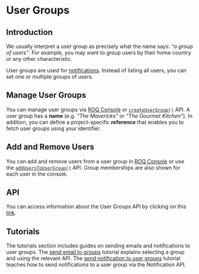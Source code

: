 
# User Groups

## Introduction

We usually interpret a user group as precisely what the name says: _“a group of users”_. For example, you may want to group users by their home country or any other characteristic.

User groups are used for [notifications](/notifications). Instead of listing all users, you can set one or multiple groups of users.

## Manage User Groups

You can manage user groups via [ROQ Console](https://console.roq.tech/) or [`createUserGroup()`](/user-groups/api#createusergroup) API. A user group has a **name** (e.g. _“The Mavericks”_ or _“The Gourmet Kitchen”_). In addition, you can define a project-specific **reference** that enables you to fetch user groups using your identifier.

## Add and Remove Users

You can add and remove users from a user group in [ROQ Console](https://console.roq.tech/) or use the [`addUsersToUserGroup()`](/user-groups/api#adduserstousergroup) API. Group memberships are also shown for each user in the console.

## API

You can access information about the User Groups API by clicking on this [link](/user-groups/api).

## Tutorials

The tutorials section includes guides on sending emails and notifications to user groups. The [send email to groups](/user-groups/tutorials/send-email-to-groups) tutorial explains selecting a group and using the relevant API. The [send notification to user groups](/user-groups/tutorials/notify-user-groups) tutorial teaches how to send notifications to a user group via the Notification API.
